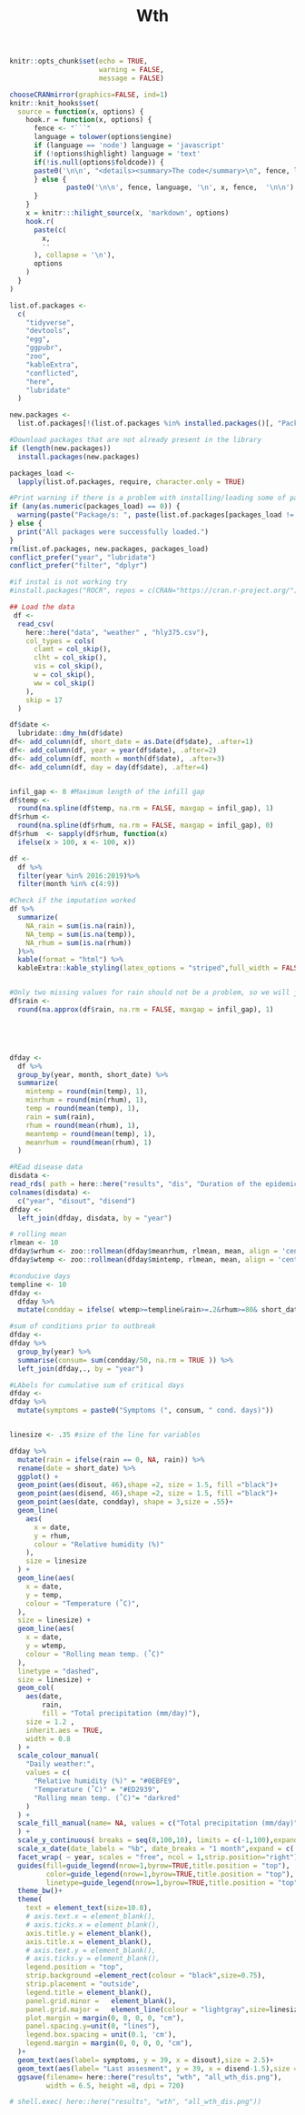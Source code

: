 %Wth

```r
knitr::opts_chunk$set(echo = TRUE,
                      warning = FALSE,
                      message = FALSE)

chooseCRANmirror(graphics=FALSE, ind=1)
knitr::knit_hooks$set(
  source = function(x, options) {
    hook.r = function(x, options) {
      fence <- "```"
      language = tolower(options$engine)
      if (language == 'node') language = 'javascript'
      if (!options$highlight) language = 'text'
      if(!is.null(options$foldcode)) {
      paste0('\n\n', "<details><summary>The code</summary>\n", fence, language, '\n', x, fence,  '\n\n', "</details>\n")
      } else {
              paste0('\n\n', fence, language, '\n', x, fence,  '\n\n')
      }
    }
    x = knitr:::hilight_source(x, 'markdown', options)
    hook.r(
      paste(c(
        x, 
        ''
      ), collapse = '\n'), 
      options
    )
  }
)

```

```r
list.of.packages <-
  c(
    "tidyverse",
    "devtools",
    "egg",
    "ggpubr",
    "zoo",
    "kableExtra",
    "conflicted",
    "here",
    "lubridate"
  )

new.packages <-
  list.of.packages[!(list.of.packages %in% installed.packages()[, "Package"])]

#Download packages that are not already present in the library
if (length(new.packages))
  install.packages(new.packages)

packages_load <-
  lapply(list.of.packages, require, character.only = TRUE)

#Print warning if there is a problem with installing/loading some of packages
if (any(as.numeric(packages_load) == 0)) {
  warning(paste("Package/s: ", paste(list.of.packages[packages_load != TRUE], sep = ", "), "not loaded!"))
} else {
  print("All packages were successfully loaded.")
}
rm(list.of.packages, new.packages, packages_load)
conflict_prefer("year", "lubridate")
conflict_prefer("filter", "dplyr")

#if instal is not working try 
#install.packages("ROCR", repos = c(CRAN="https://cran.r-project.org/"))
```
```r
## Load the data
 df <- 
  read_csv(
    here::here("data", "weather" , "hly375.csv"),
    col_types = cols(
      clamt = col_skip(),
      clht = col_skip(),
      vis = col_skip(),
      w = col_skip(),
      ww = col_skip()
    ),
    skip = 17
  )

df$date <-
  lubridate::dmy_hm(df$date)
df<- add_column(df, short_date = as.Date(df$date), .after=1)
df<- add_column(df, year = year(df$date), .after=2)
df<- add_column(df, month = month(df$date), .after=3)
df<- add_column(df, day = day(df$date), .after=4)


infil_gap <- 8 #Maximum length of the infill gap
df$temp <-
  round(na.spline(df$temp, na.rm = FALSE, maxgap = infil_gap), 1)
df$rhum <-
  round(na.spline(df$rhum, na.rm = FALSE, maxgap = infil_gap), 0)
df$rhum  <- sapply(df$rhum, function(x)
  ifelse(x > 100, x <- 100, x))

df <- 
  df %>% 
  filter(year %in% 2016:2019)%>%
  filter(month %in% c(4:9)) 

#Check if the imputation worked
df %>%
  summarize(
    NA_rain = sum(is.na(rain)),
    NA_temp = sum(is.na(temp)),
    NA_rhum = sum(is.na(rhum))
  )%>% 
  kable(format = "html") %>% 
  kableExtra::kable_styling(latex_options = "striped",full_width = FALSE)


#Only two missing values for rain should not be a problem, so we will just do a linear interpolation
df$rain <- 
  round(na.approx(df$rain, na.rm = FALSE, maxgap = infil_gap), 1)





dfday <-
  df %>%
  group_by(year, month, short_date) %>%
  summarize(
    mintemp = round(min(temp), 1),
    minrhum = round(min(rhum), 1),
    temp = round(mean(temp), 1),
    rain = sum(rain),
    rhum = round(mean(rhum), 1),
    meantemp = round(mean(temp), 1),
    meanrhum = round(mean(rhum), 1)
  )

#REad disease data
disdata <- 
read_rds( path = here::here("results", "dis", "Duration of the epidemics in years.Rdata")) 
colnames(disdata) <- 
  c("year", "disout", "disend")
dfday <-
  left_join(dfday, disdata, by = "year")

# rolling mean
rlmean <- 10
dfday$wrhum <- zoo::rollmean(dfday$meanrhum, rlmean, mean, align = 'center', fill = NA)
dfday$wtemp <- zoo::rollmean(dfday$mintemp, rlmean, mean, align = 'center', fill = NA)

#conducive days
templine <- 10
dfday <- 
  dfday %>% 
  mutate(condday = ifelse( wtemp>=templine&rain>=.2&rhum>=80& short_date<disout, 50,NA))

#sum of conditions prior to outbreak
dfday <- 
dfday %>% 
  group_by(year) %>% 
  summarise(consum= sum(condday/50, na.rm = TRUE )) %>%
  left_join(dfday,., by = "year")

#LAbels for cumulative sum of critical days
dfday <- 
dfday %>% 
  mutate(symptoms = paste0("Symptoms (", consum, " cond. days)"))


linesize <- .35 #size of the line for variables

dfday %>% 
  mutate(rain = ifelse(rain == 0, NA, rain)) %>% 
  rename(date = short_date) %>% 
  ggplot() +
  geom_point(aes(disout, 46),shape =2, size = 1.5, fill ="black")+
  geom_point(aes(disend, 46),shape =2, size = 1.5, fill ="black")+
  geom_point(aes(date, condday), shape = 3,size = .55)+
  geom_line(
    aes(
      x = date,
      y = rhum,
      colour = "Relative humidity (%)"
    ),
    size = linesize
  ) +
  geom_line(aes(
    x = date,
    y = temp,
    colour = "Temperature (˚C)",
  ),
  size = linesize) +
  geom_line(aes(
    x = date,
    y = wtemp,
    colour = "Rolling mean temp. (˚C)"
  ),
  linetype = "dashed",
  size = linesize) +
  geom_col(
    aes(date,
        rain,
        fill = "Total precipitation (mm/day)"),
    size = 1.2 ,
    inherit.aes = TRUE,
    width = 0.8
  ) +
  scale_colour_manual(
    "Daily weather:",
    values = c(
      "Relative humidity (%)" = "#0EBFE9",
      "Temperature (˚C)" = "#ED2939",
      "Rolling mean temp. (˚C)"= "darkred"
    )
  ) +
  scale_fill_manual(name= NA, values = c("Total precipitation (mm/day)" = "blue")
  ) +
  scale_y_continuous( breaks = seq(0,100,10), limits = c(-1,100),expand = c(0, 0))+
  scale_x_date(date_labels = "%b", date_breaks = "1 month",expand = c(.03, .04))+
  facet_wrap( ~ year, scales = "free", ncol = 1,strip.position="right") +
  guides(fill=guide_legend(nrow=1,byrow=TRUE,title.position = "top"),
         color=guide_legend(nrow=1,byrow=TRUE,title.position = "top"),
         linetype=guide_legend(nrow=1,byrow=TRUE,title.position = "top"))+
  theme_bw()+
  theme(
    text = element_text(size=10.8),
    # axis.text.x = element_blank(),
    # axis.ticks.x = element_blank(),
    axis.title.y = element_blank(),
    axis.title.x = element_blank(),
    # axis.text.y = element_blank(),
    # axis.ticks.y = element_blank(),
    legend.position = "top",
    strip.background =element_rect(colour = "black",size=0.75), 
    strip.placement = "outside",
    legend.title = element_blank(),
    panel.grid.minor =   element_blank(),
    panel.grid.major =   element_line(colour = "lightgray",size=linesize),
    plot.margin = margin(0, 0, 0, 0, "cm"),
    panel.spacing.y=unit(0, "lines"),
    legend.box.spacing = unit(0.1, 'cm'),
    legend.margin = margin(0, 0, 0, 0, "cm"),
  )+
  geom_text(aes(label= symptoms, y = 39, x = disout),size = 2.5)+
  geom_text(aes(label= "Last assesment", y = 39, x = disend-1.5),size = 2.5)+
  ggsave(filename= here::here("results", "wth", "all_wth_dis.png"),
         width = 6.5, height =8, dpi = 720)

# shell.exec( here::here("results", "wth", "all_wth_dis.png"))





```


